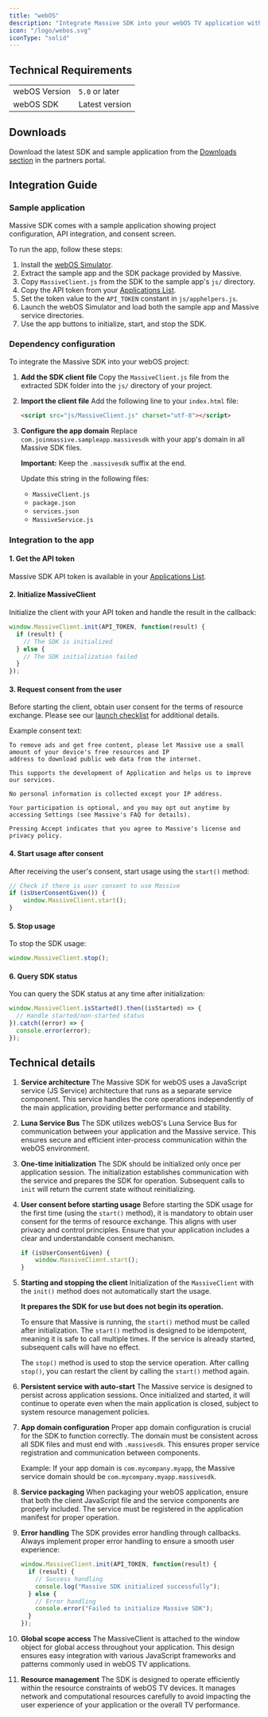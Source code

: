```yaml
---
title: "webOS"
description: "Integrate Massive SDK into your webOS TV application with this guide."
icon: "/logo/webos.svg"
iconType: "solid"
---
```


## Technical Requirements

|                        |                      |
| ---------------------- | -------------------- |
| webOS Version          | `5.0` or later       |
| webOS SDK              | Latest version       |

## Downloads

Download the latest SDK and sample application from the [Downloads section](https://partners.joinmassive.com/sdk/downloads) in the partners portal.

## Integration Guide

### Sample application

Massive SDK comes with a sample application showing project configuration, API integration, and consent screen.

To run the app, follow these steps:

1. Install the [webOS Simulator](https://webostv.developer.lge.com/develop/tools/simulator-installation).
2. Extract the sample app and the SDK package provided by Massive.
3. Copy `MassiveClient.js` from the SDK to the sample app's `js/` directory.
4. Copy the API token from your [Applications List](https://partners.joinmassive.com/sdk/applications).
5. Set the token value to the `API_TOKEN` constant in `js/apphelpers.js`.
6. Launch the webOS Simulator and load both the sample app and Massive service directories.
7. Use the app buttons to initialize, start, and stop the SDK.

### Dependency configuration

To integrate the Massive SDK into your webOS project:

1. **Add the SDK client file**
   Copy the `MassiveClient.js` file from the extracted SDK folder into the `js/` directory of your project.

2. **Import the client file**
   Add the following line to your `index.html` file:

   ```html
   <script src="js/MassiveClient.js" charset="utf-8"></script>
   ```

3. **Configure the app domain**
   Replace `com.joinmassive.sampleapp.massivesdk` with your app's domain in all Massive SDK files. 
   
   **Important:** Keep the `.massivesdk` suffix at the end.

   Update this string in the following files:
   - `MassiveClient.js`
   - `package.json`
   - `services.json`
   - `MassiveService.js`

### Integration to the app

#### 1. Get the API token

Massive SDK API token is available in your [Applications List](https://partners.joinmassive.com/sdk/applications).

#### 2. Initialize MassiveClient

Initialize the client with your API token and handle the result in the callback:

```javascript
window.MassiveClient.init(API_TOKEN, function(result) {
  if (result) {
    // The SDK is initialized
  } else {
    // The SDK initialization failed
  }
});
```

#### 3. Request consent from the user

Before starting the client, obtain user consent for the terms of resource exchange. Please see our [launch checklist](https://www.joinmassive.com/launch-checklist) for additional details.

Example consent text:

```
To remove ads and get free content, please let Massive use a small amount of your device's free resources and IP
address to download public web data from the internet.

This supports the development of Application and helps us to improve our services.

No personal information is collected except your IP address.

Your participation is optional, and you may opt out anytime by accessing Settings (see Massive's FAQ for details).

Pressing Accept indicates that you agree to Massive's license and privacy policy.
```

#### 4. Start usage after consent

After receiving the user's consent, start usage using the `start()` method:

```javascript
// Check if there is user consent to use Massive
if (isUserConsentGiven()) {
    window.MassiveClient.start();
}
```

#### 5. Stop usage

To stop the SDK usage:

```javascript
window.MassiveClient.stop();
```

#### 6. Query SDK status

You can query the SDK status at any time after initialization:

```javascript
window.MassiveClient.isStarted().then((isStarted) => {
  // Handle started/non-started status
}).catch((error) => {
  console.error(error);
});
```

## Technical details

1. **Service architecture**
   The Massive SDK for webOS uses a JavaScript service (JS Service) architecture that runs as a separate service component. This service handles the core operations independently of the main application, providing better performance and stability.

2. **Luna Service Bus**
   The SDK utilizes webOS's Luna Service Bus for communication between your application and the Massive service. This ensures secure and efficient inter-process communication within the webOS environment.

3. **One-time initialization**
   The SDK should be initialized only once per application session. The initialization establishes communication with the service and prepares the SDK for operation. Subsequent calls to `init` will return the current state without reinitializing.

4. **User consent before starting usage**
   Before starting the SDK usage for the first time (using the `start()` method), it is mandatory to obtain user consent for the terms of resource exchange. This aligns with user privacy and control principles. Ensure that your application includes a clear and understandable consent mechanism.

   ```javascript
   if (isUserConsentGiven) {
       window.MassiveClient.start();
   }
   ```

5. **Starting and stopping the client**
   Initialization of the `MassiveClient` with the `init()` method does not automatically start the usage.
   
   **It prepares the SDK for use but does not begin its operation.**
   
   To ensure that Massive is running, the `start()` method must be called after initialization. The `start()` method is designed to be idempotent, meaning it is safe to call multiple times. If the service is already started, subsequent calls will have no effect.

   The `stop()` method is used to stop the service operation. After calling `stop()`, you can restart the client by calling the `start()` method again.

6. **Persistent service with auto-start**
   The Massive service is designed to persist across application sessions. Once initialized and started, it will continue to operate even when the main application is closed, subject to system resource management policies.

7. **App domain configuration**
   Proper app domain configuration is crucial for the SDK to function correctly. The domain must be consistent across all SDK files and must end with `.massivesdk`. This ensures proper service registration and communication between components.

   Example: If your app domain is `com.mycompany.myapp`, the Massive service domain should be `com.mycompany.myapp.massivesdk`.

8. **Service packaging**
   When packaging your webOS application, ensure that both the client JavaScript file and the service components are properly included. The service must be registered in the application manifest for proper operation.

9. **Error handling**
   The SDK provides error handling through callbacks. Always implement proper error handling to ensure a smooth user experience:

   ```javascript
   window.MassiveClient.init(API_TOKEN, function(result) {
     if (result) {
       // Success handling
       console.log("Massive SDK initialized successfully");
     } else {
       // Error handling
       console.error("Failed to initialize Massive SDK");
     }
   });
   ```

10. **Global scope access**
    The MassiveClient is attached to the window object for global access throughout your application. This design ensures easy integration with various JavaScript frameworks and patterns commonly used in webOS TV applications.

11. **Resource management**
    The SDK is designed to operate efficiently within the resource constraints of webOS TV devices. It manages network and computational resources carefully to avoid impacting the user experience of your application or the overall TV performance.
